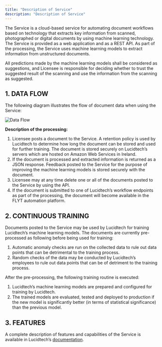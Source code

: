 ```yaml
---
title: "Description of Service"
description: "Description of Service"
---
```


The Service is a cloud-based service for automating document workflows based on technology that extracts key information from scanned, photographed or digital documents by using machine learning technology. The Service is provided as a web application and as a REST API. As part of the processing, the Service uses machine learning models to extract information from unstructured documents.

All predictions made by the machine learning models shall be considered as suggestions, and Licensee is responsible for deciding whether to trust the suggested result of the scanning and use the information from the scanning as suggested.

## **1. DATA FLOW**

The following diagram illustrates the flow of document data when using the Service:

![Data Flow](/img/description-of-services.png)

**Description of the processing:**

1. Licensee posts a document to the Service. A retention policy is used by Lucidtech to determine how long the document can be stored and used for further training. The document is stored securely on Lucidtech’s servers which are hosted on Amazon Web Services in Ireland.
2. If the document is processed and extracted information is returned as a JSON response. Feedback posted to the Service for the purpose of improving the machine learning models is stored securely with the document.
3. Licensee may at any time delete one or all of the documents posted to the Service by using the API.
4. If the document is submitted to one of Lucidtech’s workflow endpoints as part of the processing, the document will become available in the FLYT automation platform.

## **2. CONTINUOUS TRAINING**

Documents posted to the Service may be used by Lucidtech for training Lucidtech’s machine learning models. The documents are currently pre-processed as following before being used for training:

1. Automatic anomaly checks are run on the collected data to rule out data points that can be detrimental to the training process.
2. Random checks of the data may be conducted by Lucidtech’s employees to rule out data points that can be of detriment to the training process.

After the pre-processing, the following training routine is executed:

1. Lucidtech’s machine learning models are prepared and configured for training by Lucidtech.
2. The trained models are evaluated, tested and deployed to production if the new model is significantly better (in terms of statistical significance) than the previous model.

## **3. FEATURES**

A complete description of features and capabilities of the Service is available in Lucidtech’s [documentation](/).
